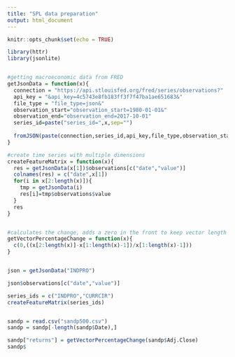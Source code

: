 ```yaml
---
title: "SPL data preparation"
output: html_document
---
```


```r
knitr::opts_chunk$set(echo = TRUE)
```


```r
library(httr)
library(jsonlite)


#getting macroeconomic data from FRED
getJsonData = function(x){
  connection = "https://api.stlouisfed.org/fred/series/observations?"
  api_key = "&api_key=4c5743e8fb183ff3f7f47ba1ae651683&"
  file_type = "file_type=json&"
  observation_start="observation_start=1980-01-01&"
  observation_end="observation_end=2017-10-01"
  series_id=paste("series_id=",x,sep="")
  
  fromJSON(paste(connection,series_id,api_key,file_type,observation_start,observation_end, sep = ""))
}

#create time series with multiple dimensions
createFeatureMatrix = function(x){
  res = getJsonData(x[1])$observations[c("date","value")]
  colnames(res) = c("date",x[1])
  for(i in x[2:length(x)]){
    tmp = getJsonData(i)
    res[i]=tmp$observations$value
  }
  res
}


#calculates the change, adds a zero in the front to keep vector length
getVectorPercentageChange = function(x){
  c(0,((x[2:length(x)]-x[1:length(x)-1])/x[1:length(x)-1]))
}


json = getJsonData("INDPRO")

json$observations[c("date","value")]

series_ids = c("INDPRO","CURRCIR")
createFeatureMatrix(series_ids)


sandp = read.csv("sandp500.csv")
sandp = sandp[-length(sandp$Date),]

sandp["returns"] = getVectorPercentageChange(sandp$Adj.Close)
sandp$

```

